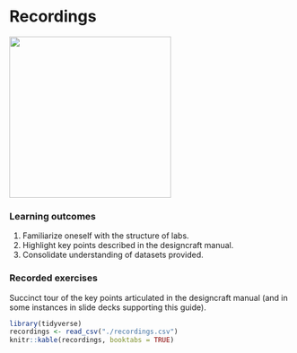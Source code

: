 # Recordings {#recordings}

![](./rec.png){width=3in}    

### Learning outcomes {-}  
1. Familiarize oneself with the structure of labs.    
2. Highlight key points described in the designcraft manual.  
3. Consolidate understanding of datasets provided.  

### Recorded exercises {-}  
Succinct tour of the key points articulated in the designcraft manual (and in some instances in slide decks supporting this guide).    

```r
library(tidyverse)
recordings <- read_csv("./recordings.csv")
knitr::kable(recordings, booktabs = TRUE)

```

